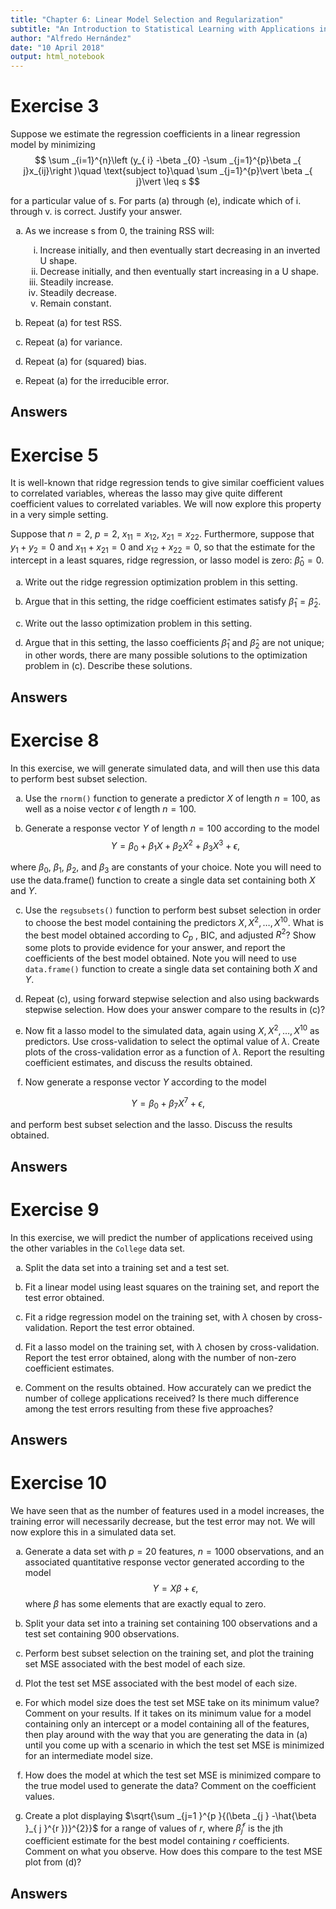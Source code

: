 ```yaml
---
title: "Chapter 6: Linear Model Selection and Regularization"
subtitle: "An Introduction to Statistical Learning with Applications in R"
author: "Alfredo Hernández"
date: "10 April 2018"
output: html_notebook
---
```



# Exercise 3

Suppose we estimate the regression coefficients in a linear regression model by minimizing
$$
\sum _{i=1}^{n}\left (y_{ i} -\beta _{0} -\sum _{j=1}^{p}\beta _{ j}x_{ij}\right )\quad \text{subject to}\quad \sum _{j=1}^{p}\vert \beta _{ j}\vert \leq s
$$

for a particular value of s. For parts (a) through (e), indicate which of i. through v. is correct. Justify your answer.

(a) As we increase s from 0, the training RSS will:
	i. Increase initially, and then eventually start decreasing in an inverted U shape.
	ii. Decrease initially, and then eventually start increasing in a U shape.
	iii. Steadily increase.
	iv. Steadily decrease.
	v. Remain constant.

(b) Repeat (a) for test RSS.
 
(c) Repeat (a) for variance.
 
(d) Repeat (a) for (squared) bias.
 
(e) Repeat (a) for the irreducible error.

## Answers


######################################################################

# Exercise 5

	
It is well-known that ridge regression tends to give similar coefficient values to correlated variables, whereas the lasso may give quite different coefficient values to correlated variables. We will now explore this property in a very simple setting.

Suppose that $n = 2$, $p = 2$, $x_{11} = x_{12}$, $x_{21} = x_{22}$. Furthermore, suppose that $y_{1} + y_{2} = 0$ and $x_{11} + x_{21} = 0$ and $x_{12} + x_{22} = 0$, so that the estimate for the intercept in a least squares, ridge regression, or lasso model is zero: $\hat{\beta }_{0} = 0$.

(a) Write out the ridge regression optimization problem in this setting.
 
(b) Argue that in this setting, the ridge coefficient estimates satisfy $\hat{\beta }_{1} =\hat{\beta } _{2}$.
 
(c) Write out the lasso optimization problem in this setting.
 
(d) Argue that in this setting, the lasso coefficients $\hat{\beta }_{1}$ and $\hat{\beta }_{2}$ are not unique; in other words, there are many possible solutions to the optimization problem in (c). Describe these solutions.

## Answers

######################################################################

# Exercise 8

	
In this exercise, we will generate simulated data, and will then use this data to perform best subset selection.

(a) Use the `rnorm()` function to generate a predictor $X$ of length $n = 100$, as well as a noise vector $\epsilon$ of length $n = 100$.
 
(b) Generate a response vector $Y$ of length $n = 100$ according to the model
$$\displaystyle{Y =\beta _{0} +\beta _{1}X +\beta _{2}{X}^{2} +\beta _{ 3}{X}^{3}+\epsilon,}$$  
 
where $\beta_{0}$, $\beta_{1}$, $\beta_{2}$, and $\beta_{3}$ are constants of your choice.
Note you will need to use the data.frame() function to create a single data set containing both $X$ and $Y$.
 
(c) Use the `regsubsets()` function to perform best subset selection in order to choose the best model containing the predictors $X, {X}^{2}, \dots, {X}^{10}$. What is the best model obtained according to $C_{p}$ , BIC, and adjusted $R^{2}$? Show some plots to provide evidence for your answer, and report the coefficients of the best model obtained. Note you will need to use `data.frame()` function to create a single data set containing both $X$ and $Y$.
 
(d) Repeat (c), using forward stepwise selection and also using backwards stepwise selection. How does your answer compare to the results in (c)?
 
(e) Now fit a lasso model to the simulated data, again using $X, {X}^{2}, \dots, {X}^{10}$ as predictors. Use cross-validation to select the optimal value of $\lambda$. Create plots of the cross-validation error as a function of $\lambda$. Report the resulting coefficient estimates, and discuss the results obtained.
 
(f) Now generate a response vector $Y$ according to the model

$$Y = \beta _{0} + \beta_{7} {X}^{7} + \epsilon,$$  
 
and perform best subset selection and the lasso. Discuss the results obtained.

## Answers

######################################################################

# Exercise 9

In this exercise, we will predict the number of applications received using the other variables in the `College` data set.

(a) Split the data set into a training set and a test set.
 
(b) Fit a linear model using least squares on the training set, and report the test error obtained.
 
(c) Fit a ridge regression model on the training set, with $\lambda$ chosen by cross-validation. Report the test error obtained.
 
(d) Fit a lasso model on the training set, with $\lambda$ chosen by cross-validation. Report the test error obtained, along with the number of non-zero coefficient estimates.
 
(g) Comment on the results obtained. How accurately can we predict the number of college applications received? Is there much difference among the test errors resulting from these five approaches?

## Answers

######################################################################

# Exercise 10

We have seen that as the number of features used in a model increases, the training error will necessarily decrease, but the test error may not. We will now explore this in a simulated data set.

(a) Generate a data set with $p = 20$ features, $n = 1000$ observations, and an associated quantitative response vector generated according to the model
$$\displaystyle{Y = X\beta +\epsilon,}$$ 
where $\beta$ has some elements that are exactly equal to zero.
 
(b) Split your data set into a training set containing 100 observations and a test set containing 900 observations.
 
(c) Perform best subset selection on the training set, and plot the training set MSE associated with the best model of each size.
 
(d) Plot the test set MSE associated with the best model of each size.
 
(e) For which model size does the test set MSE take on its minimum value? Comment on your results. If it takes on its minimum value for a model containing only an intercept or a model containing all of the features, then play around with the way that you are generating the data in (a) until you come up with a scenario in which the test set MSE is minimized for an intermediate model size.
 
(f)	
How does the model at which the test set MSE is minimized compare to the true model used to generate the data? Comment on the coefficient values.
 
(g) Create a plot displaying $\sqrt{\sum _{j=1 }^{p }{(\beta _{j } -\hat{\beta }_{ j }^{r })}^{2}}$ for a range of values of $r$, where $\hat{\beta }_{j}^{r}$ is the jth coefficient estimate for the best model containing $r$ coefficients. Comment on what you observe. How does this compare to the test MSE plot from (d)?

## Answers
